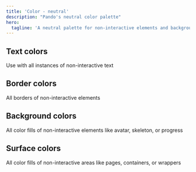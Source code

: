 ```yaml
---
title: 'Color - neutral'
description: "Pando's neutral color palette"
hero:
  tagline: 'A neutral palette for non-interactive elements and backgrounds.'
---
```



## Text colors

Use with all instances of non-interactive text

<ColorSwatch
  title="text-initial"
  description="Default baseline text style."
  uses="Body Copy, lists"
  colorTokenName="neutral.text.initial"
/>

<ColorSwatch
  title="text-100"
  description="Lowest emphasis text style"
  uses="Input placeholders, footer text, supplemental descriptions"
  colorTokenName="neutral.text.100"
/>

<ColorSwatch
  title="text-200"
  description="More emphasis but not the highest"
  uses="Examples, important supplemental or outstanding content"
  colorTokenName="neutral.text.200"
/>

<ColorSwatch
  title="text-300"
  description="Highest emphasis, to indicate a section heading, title, or form label"
  uses="Headings, titles, form labels"
  colorTokenName="neutral.text.300"
/>

<ColorSwatch
  title="text-inverse"
  uses="Button icons, Tooltips"
  colorTokenName="neutral.text.inverse"
/>

## Border colors

All borders of non-interactive elements

<ColorSwatch
  title="border-initial"
  description="Default baseline border"
  uses="most cases, e.g. card borders"
  colorTokenName="neutral.border.initial"
/>

<ColorSwatch
  title="border-100"
  uses="Section breaks and horizontal rules"
  colorTokenName="neutral.border.100"
/>

<ColorSwatch
  title="border-200"
  uses="Card border hover state"
  colorTokenName="neutral.border.100"
/>

## Background colors

All color fills of non-interactive elements like avatar, skeleton, or progress

<ColorSwatch
  title="background"
  description="Backgrounds for non-interactive structural elements"
  uses="content skeletons"
  colorTokenName="neutral.bg.initial"
/>

## Surface colors

All color fills of non-interactive areas like pages, containers, or wrappers

<ColorSwatch
  title="surface-initial"
  description='Reserved for the "floor" of the page, or the lowest elevation surface'
  uses="Page backgrounds"
  colorTokenName="neutral.surface.initial"
/>

<ColorSwatch
  title="surface-100"
  description='Used for navigation and "canvas" background colors'
  uses='Top and side navigation, "canvas" containers for wrapping cards'
  colorTokenName="neutral.surface.100"
/>

<ColorSwatch
  title="surface-200"
  description="Section background colors"
  uses="Page sections that require more emphasis"
  colorTokenName="neutral.surface.200"
/>

<ColorSwatch
  title="surface-300"
  description="Highest emphasis and contrast section background colors"
  uses="Page section backgrounds"
  colorTokenName="neutral.surface.300"
/>

<ColorSwatch
  title="surface-inverse"
  description="Contrasting element background colors"
  uses="Tooltip"
  colorTokenName="neutral.surface.inverse"
/>
